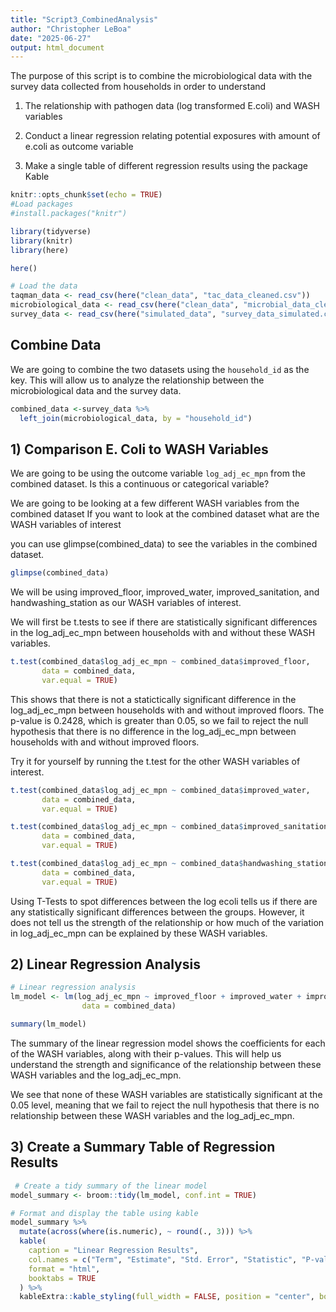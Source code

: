 ```yaml
---
title: "Script3_CombinedAnalysis"
author: "Christopher LeBoa"
date: "2025-06-27"
output: html_document
---
```


The purpose of this script is to combine the microbiological data with the survey data collected from households in order to understand 

1) The relationship with pathogen data (log transformed E.coli) and WASH variables 

2) Conduct a linear regression relating potential exposures with amount of e.coli as outcome variable 

3) Make a single table of different regression results using the package Kable


```r
knitr::opts_chunk$set(echo = TRUE)
#Load packages
#install.packages("knitr")

library(tidyverse)
library(knitr)
library(here)

here()

# Load the data
taqman_data <- read_csv(here("clean_data", "tac_data_cleaned.csv"))
microbiological_data <- read_csv(here("clean_data", "microbial_data_cleaned.csv"))
survey_data <- read_csv(here("simulated_data", "survey_data_simulated.csv"))

```

## Combine Data 
We are going to combine the two datasets using the `household_id` as the key. This will allow us to analyze the relationship between the microbiological data and the survey data.

```r
combined_data <-survey_data %>% 
  left_join(microbiological_data, by = "household_id") 


```
## 1) Comparison E. Coli to WASH Variables 

We are going to be using the outcome variable `log_adj_ec_mpn` from the combined dataset. Is this a continuous or categorical variable? 

We are going to be looking at a few different WASH variables from the combined dataset
If you want to look at the combined dataset what are the WASH variables of interest

you can use glimpse(combined_data) to see the variables in the combined dataset.

```r

glimpse(combined_data)

```

We will be using improved_floor, improved_water, improved_sanitation, and handwashing_station as our WASH variables of interest.

We will first be t.tests to see if there are statistically significant differences in the log_adj_ec_mpn between households with and without these WASH variables.

```r
t.test(combined_data$log_adj_ec_mpn ~ combined_data$improved_floor, 
       data = combined_data, 
       var.equal = TRUE)
```
This shows that there is not a statictically significant difference in the log_adj_ec_mpn between households with and without improved floors. The p-value is 0.2428, which is greater than 0.05, so we fail to reject the null hypothesis that there is no difference in the log_adj_ec_mpn between households with and without improved floors.

Try it for yourself by running the t.test for the other WASH variables of interest.
```r
t.test(combined_data$log_adj_ec_mpn ~ combined_data$improved_water, 
       data = combined_data, 
       var.equal = TRUE)

t.test(combined_data$log_adj_ec_mpn ~ combined_data$improved_sanitation,
       data = combined_data, 
       var.equal = TRUE)

t.test(combined_data$log_adj_ec_mpn ~ combined_data$handwashing_station, 
       data = combined_data, 
       var.equal = TRUE)
```

Using T-Tests to spot differences between the log ecoli tells us if there are any statistically significant differences between the groups. However, it does not tell us the strength of the relationship or how much of the variation in log_adj_ec_mpn can be explained by these WASH variables.

## 2) Linear Regression Analysis
```r
# Linear regression analysis
lm_model <- lm(log_adj_ec_mpn ~ improved_floor + improved_water + improved_sanitation + handwashing_station, 
                data = combined_data)

summary(lm_model)
```
The summary of the linear regression model shows the coefficients for each of the WASH variables, along with their p-values. This will help us understand the strength and significance of the relationship between these WASH variables and the log_adj_ec_mpn.

We see that none of these WASH variables are statistically significant at the 0.05 level, meaning that we fail to reject the null hypothesis that there is no relationship between these WASH variables and the log_adj_ec_mpn.

## 3) Create a Summary Table of Regression Results

```r
 # Create a tidy summary of the linear model
model_summary <- broom::tidy(lm_model, conf.int = TRUE)

# Format and display the table using kable
model_summary %>%
  mutate(across(where(is.numeric), ~ round(., 3))) %>%
  kable(
    caption = "Linear Regression Results",
    col.names = c("Term", "Estimate", "Std. Error", "Statistic", "P-value", "Conf. Low", "Conf. High"),
    format = "html",
    booktabs = TRUE
  ) %>%
  kableExtra::kable_styling(full_width = FALSE, position = "center", bootstrap_options = c("striped", "hover"))
```

